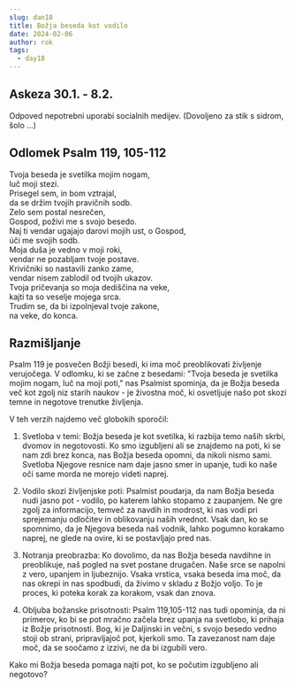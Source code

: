 ```yaml
---
slug: dan18
title: Božja beseda kot vodilo
date: 2024-02-06
author: rok
tags:
  - day18
---
```


## Askeza 30.1. - 8.2.

Odpoved nepotrebni uporabi socialnih medijev. (Dovoljeno za stik s sidrom, šolo ...)

## Odlomek Psalm 119, 105-112

Tvoja beseda je svetilka mojim nogam,  
luč moji stezi.  
Prisegel sem, in bom vztrajal,  
da se držim tvojih pravičnih sodb.  
Zelo sem postal nesrečen,  
Gospod, poživi me s svojo besedo.  
Naj ti vendar ugajajo darovi mojih ust, o Gospod,  
úči me svojih sodb.  
Moja duša je vedno v moji roki,  
vendar ne pozabljam tvoje postave.  
Krivičniki so nastavili zanko zame,  
vendar nisem zablodil od tvojih ukazov.  
Tvoja pričevanja so moja dediščina na veke,  
kajti ta so veselje mojega srca.  
Trudim se, da bi izpolnjeval tvoje zakone,  
na veke, do konca.

## Razmišljanje

Psalm 119 je posvečen Božji besedi, ki ima moč preoblikovati življenje verujočega. V odlomku, ki se začne z besedami:
"Tvoja beseda je svetilka mojim nogam, luč na moji poti,"
nas Psalmist spominja, da je Božja beseda več kot zgolj niz starih naukov - je živostna moč, ki osvetljuje našo pot skozi temne in negotove trenutke življenja.

V teh verzih najdemo več globokih sporočil:

1. Svetloba v temi:
   Božja beseda je kot svetilka, ki razbija temo naših skrbi, dvomov in negotovosti. Ko smo izgubljeni ali se znajdemo na poti, ki se nam zdi brez konca, nas Božja beseda opomni, da nikoli nismo sami. Svetloba Njegove resnice nam daje jasno smer in upanje, tudi ko naše oči same morda ne morejo videti naprej.

2. Vodilo skozi življenjske poti:
   Psalmist poudarja, da nam Božja beseda nudi jasno pot - vodilo, po katerem lahko stopamo z zaupanjem. Ne gre zgolj za informacijo, temveč za navdih in modrost, ki nas vodi pri sprejemanju odločitev in oblikovanju naših vrednot. Vsak dan, ko se spomnimo, da je Njegova beseda naš vodnik, lahko pogumno korakamo naprej, ne glede na ovire, ki se postavljajo pred nas.

3. Notranja preobrazba:
   Ko dovolimo, da nas Božja beseda navdihne in preoblikuje, naš pogled na svet postane drugačen. Naše srce se napolni z vero, upanjem in ljubeznijo. Vsaka vrstica, vsaka beseda ima moč, da nas okrepi in nas spodbudi, da živimo v skladu z Božjo voljo. To je proces, ki poteka korak za korakom, vsak dan znova.

4. Obljuba božanske prisotnosti:
   Psalm 119,105-112 nas tudi opominja, da ni primerov, ko bi se pot mračno začela brez upanja na svetlobo, ki prihaja iz Božje prisotnosti. Bog, ki je Daljinski in večni, s svojo besedo vedno stoji ob strani, pripravljajoč pot, kjerkoli smo. Ta zavezanost nam daje moč, da se soočamo z izzivi, ne da bi izgubili vero.

Kako mi Božja beseda pomaga najti pot, ko se počutim izgubljeno ali negotovo?
